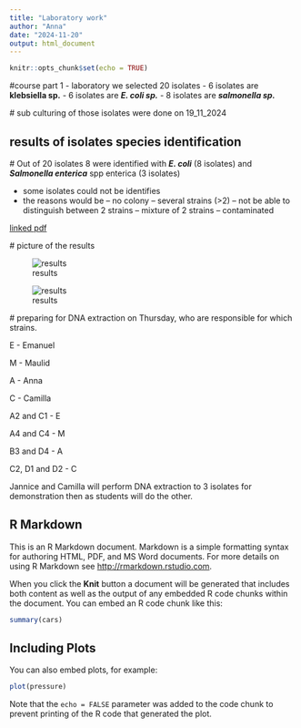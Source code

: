 ```yaml
---
title: "Laboratory work"
author: "Anna"
date: "2024-11-20"
output: html_document
---
```


```r
knitr::opts_chunk$set(echo = TRUE)
```

#course part 1 - laboratory
we selected 20 isolates
- 6 isolates are **klebsiella sp.**
- 6 isolates are ***E. coli sp.***
- 8 isolates are ***salmonella sp.***

 # sub culturing of those isolates were done on 19_11_2024

## results of isolates species identification

 <!--
 This is to view a file / image in the document when knitted (printed)
 ![integrated pdf] (files/VITECK RESULTS19_11_2024.pdf)
  -->
  
  # Out of 20 isolates 8 were identified with ***E. coli*** (8 isolates) and ***Salmonella enterica*** spp enterica (3 isolates)
 
 - some isolates could not be identifies
 - the reasons would be 
  -- no colony
  -- several strains (>2)
  -- not be able to distinguish between 2 strains
  -- mixture of 2 strains
  -- contaminated

 
  <!--I have made a link to a file -->
  [linked pdf](files/VITECK RESULTS19_11_2024.pdf)
  
 
 # picture of the results
 
 ![results](files/image1.PNG)
 
 
 ![results](files/image2.PNG)
 
  
  # preparing for DNA extraction on Thursday, who are responsible for which strains.
  
 E - Emanuel
 
 M - Maulid
 
 A - Anna
 
 C - Camilla


 A2 and C1 - E
 
 A4 and C4 - M
 
 B3 and D4 - A
 
 C2, D1 and D2 - C
 
 Jannice and Camilla will perform DNA extraction to 3 isolates for demonstration then as students will do the other.
 

## R Markdown

This is an R Markdown document. Markdown is a simple formatting syntax for authoring HTML, PDF, and MS Word documents. For more details on using R Markdown see <http://rmarkdown.rstudio.com>.

When you click the **Knit** button a document will be generated that includes both content as well as the output of any embedded R code chunks within the document. You can embed an R code chunk like this:

```r
summary(cars)
```

## Including Plots

You can also embed plots, for example:

```r
plot(pressure)
```

Note that the `echo = FALSE` parameter was added to the code chunk to prevent printing of the R code that generated the plot.
